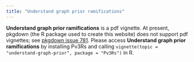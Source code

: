 ```yaml
---
title: "Understand graph prior ramifications"
---
```


**Understand graph prior ramifications** is a pdf vignette. At present, pkgdown
(the R package used to create this website) does not support pdf vignettes; see
[pkgdown issue 781](https://github.com/r-lib/pkgdown/issues/781). Please access
**Understand graph prior ramifications** by installing Pv3Rs and calling
`vignette(topic = "understand-graph-prior", package = "Pv3Rs")` in R.
